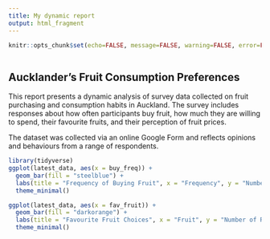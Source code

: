 ```yaml
---
title: My dynamic report
output: html_fragment
---
```


```r
knitr::opts_chunk$set(echo=FALSE, message=FALSE, warning=FALSE, error=FALSE)

```

```css

```

## Aucklander's Fruit Consumption Preferences

This report presents a dynamic analysis of survey data collected on fruit purchasing and consumption habits in Auckland. The survey includes responses about how often participants buy fruit, how much they are willing to spend, their favourite fruits, and their perception of fruit prices.

The dataset was collected via an online Google Form and reflects opinions and behaviours from a range of respondents.


```r
library(tidyverse)
ggplot(latest_data, aes(x = buy_freq)) +
  geom_bar(fill = "steelblue") +
  labs(title = "Frequency of Buying Fruit", x = "Frequency", y = "Number of Respondents") +
  theme_minimal()

ggplot(latest_data, aes(x = fav_fruit)) +
  geom_bar(fill = "darkorange") +
  labs(title = "Favourite Fruit Choices", x = "Fruit", y = "Number of Respondents") +
  theme_minimal()

```

